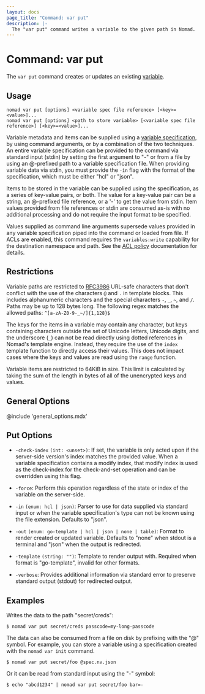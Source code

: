 ```yaml
---
layout: docs
page_title: "Command: var put"
description: |-
  The "var put" command writes a variable to the given path in Nomad.
---
```


# Command: var put

The `var put` command creates or updates an existing [variable][].

## Usage

```plaintext
nomad var put [options] <variable spec file reference> [<key>=<value>]...
nomad var put [options] <path to store variable> [<variable spec file reference>] [<key>=<value>]...
```

Variable metadata and items can be supplied using a [variable
specification][varspec], by using command arguments, or by a combination of the
two techniques. An entire variable specification can be provided to the command
via standard input (stdin) by setting the first argument to "-" or from a file
by using an @-prefixed path to a variable specification file. When providing
variable data via stdin, you must provide the `-in` flag with the format of the
specification, which must be either "hcl" or "json".

Items to be stored in the variable can be supplied using the specification, as a
series of key-value pairs, or both. The value for a key-value pair can be a
string, an @-prefixed file reference, or a '-' to get the value from stdin. Item
values provided from file references or stdin are consumed as-is with no
additional processing and do not require the input format to be specified.

Values supplied as command line arguments supersede values provided in any
variable specification piped into the command or loaded from file. If ACLs are
enabled, this command requires the `variables:write` capability for the
destination namespace and path. See the [ACL policy][] documentation for
details.

## Restrictions

Variable paths are restricted to [RFC3986][] URL-safe characters that don't
conflict with the use of the characters `@` and `.` in template blocks. This
includes alphanumeric characters and the special characters `-`, `_`, `~`, and
`/`. Paths may be up to 128 bytes long. The following regex matches the allowed
paths: `^[a-zA-Z0-9-_~/]{1,128}$`

The keys for the items in a variable may contain any character, but keys
containing characters outside the set of Unicode letters, Unicode digits, and
the underscore (`_`) can not be read directly using dotted references in Nomad's
template engine. Instead, they require the use of the `index` template function
to directly access their values. This does not impact cases where the keys and
values are read using the `range` function.

Variable items are restricted to 64KiB in size. This limit is calculated by
taking the sum of the length in bytes of all of the unencrypted keys and values.

## General Options

@include 'general_options.mdx'

## Put Options

- `-check-index` `(int: <unset>)`: If set, the variable is only acted upon if
  the server-side version's index matches the provided value. When a variable
  specification contains a modify index, that modify index is used as the
  check-index for the check-and-set operation and can be overridden using this
  flag.

- `-force`: Perform this operation regardless of the state or index of the
  variable on the server-side.

- `-in` `(enum: hcl | json)`: Parser to use for data supplied via standard input
  or when the variable specification's type can not be known using the file
  extension. Defaults to "json".

- `-out` `(enum: go-template | hcl | json | none | table)`: Format to render
  created or updated variable. Defaults to "none" when stdout is a terminal and
  "json" when the output is redirected.

- `-template` `(string: "")`: Template to render output with. Required when
  format is "go-template", invalid for other formats.

- `-verbose`: Provides additional information via standard error to preserve
  standard output (stdout) for redirected output.

## Examples

Writes the data to the path "secret/creds":

```shell-session
$ nomad var put secret/creds passcode=my-long-passcode
```

The data can also be consumed from a file on disk by prefixing with the "@"
symbol. For example, you can store a variable using a specification created with
the `nomad var init` command.

```shell-session
$ nomad var put secret/foo @spec.nv.json
```

Or it can be read from standard input using the "-" symbol:

```shell-session
$ echo "abcd1234" | nomad var put secret/foo bar=-
```


[variable]: /nomad/docs/concepts/variables
[varspec]: /nomad/docs/other-specifications/variables
[ACL Policy]: /nomad/docs/other-specifications/acl-policy#variables
[RFC3986]: https://www.rfc-editor.org/rfc/rfc3986#section-2
